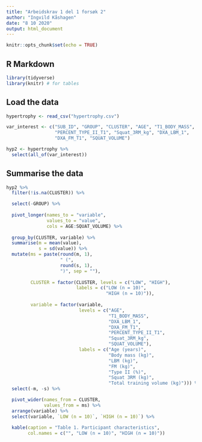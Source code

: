 ```yaml
---
title: "Arbeidskrav 1 del 1 forsøk 2"
author: "Ingvild Kåshagen"
date: "8 10 2020"
output: html_document
---
```



```r
knitr::opts_chunk$set(echo = TRUE)
```

## R Markdown

```r

library(tidyverse)
library(knitr) # for tables

```


## Load the data

```r
hypertrophy <- read_csv("hypertrophy.csv")

var_interest <- c("SUB_ID", "GROUP", "CLUSTER", "AGE", "T1_BODY_MASS",
                  "PERCENT_TYPE_II_T1", "Squat_3RM_kg", "DXA_LBM_1", 
                  "DXA_FM_T1", "SQUAT_VOLUME")

hyp2 <- hypertrophy %>%
  select(all_of(var_interest))


```

## Summarise the data

```r

hyp2 %>%
  filter(!is.na(CLUSTER)) %>%

  select(-GROUP) %>%
  
  pivot_longer(names_to = "variable", 
               values_to = "value", 
               cols = AGE:SQUAT_VOLUME) %>%
  
  group_by(CLUSTER, variable) %>%
  summarise(m = mean(value), 
            s = sd(value)) %>% 
  mutate(ms = paste(round(m, 1), 
                    " (", 
                    round(s, 1), 
                    ")", sep = ""),
         
         CLUSTER = factor(CLUSTER, levels = c("LOW", "HIGH"), 
                          labels = c("LOW (n = 10)", 
                                     "HIGH (n = 10)")),
         
         variable = factor(variable, 
                           levels = c("AGE", 
                                      "T1_BODY_MASS", 
                                      "DXA_LBM_1", 
                                      "DXA_FM_T1", 
                                      "PERCENT_TYPE_II_T1", 
                                      "Squat_3RM_kg", 
                                      "SQUAT_VOLUME"), 
                           labels = c("Age (years)", 
                                      "Body mass (kg)", 
                                      "LBM (kg)", 
                                      "FM (kg)", 
                                      "Type II (%)", 
                                      "Squat 3RM (kg)", 
                                      "Total training volume (kg)"))) %>%
  select(-m, -s) %>%

  pivot_wider(names_from = CLUSTER, 
              values_from = ms) %>%
  arrange(variable) %>%
  select(variable, `LOW (n = 10)`, `HIGH (n = 10)`) %>%
  
  kable(caption = "Table 1. Participant characteristics", 
        col.names = c("", "LOW (n = 10)", "HIGH (n = 10)"))


```
